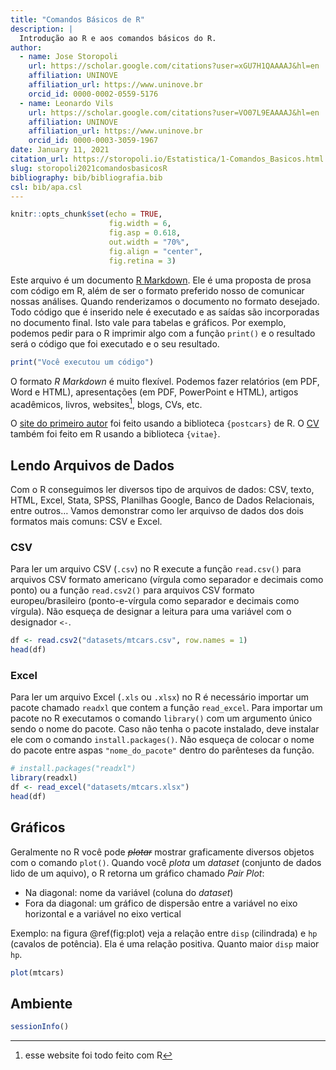 ```yaml
---
title: "Comandos Básicos de R"
description: |
  Introdução ao R e aos comandos básicos do R.
author:
  - name: Jose Storopoli
    url: https://scholar.google.com/citations?user=xGU7H1QAAAAJ&hl=en
    affiliation: UNINOVE
    affiliation_url: https://www.uninove.br
    orcid_id: 0000-0002-0559-5176
  - name: Leonardo Vils
    url: https://scholar.google.com/citations?user=VO07L9EAAAAJ&hl=en
    affiliation: UNINOVE
    affiliation_url: https://www.uninove.br
    orcid_id: 0000-0003-3059-1967
date: January 11, 2021
citation_url: https://storopoli.io/Estatistica/1-Comandos_Basicos.html
slug: storopoli2021comandosbasicosR
bibliography: bib/bibliografia.bib
csl: bib/apa.csl
---
```


```r
knitr::opts_chunk$set(echo = TRUE,
                      fig.width = 6,
                      fig.asp = 0.618,
                      out.width = "70%",
                      fig.align = "center",
                      fig.retina = 3)
```

<link rel="stylesheet" href="https://cdn.rawgit.com/jpswalsh/academicons/master/css/academicons.min.css"/>

Este arquivo é um documento [R Markdown](http://rmarkdown.rstudio.com). Ele é uma proposta de prosa com código em R, além de ser o formato preferido nosso de comunicar nossas análises. Quando renderizamos o documento no formato desejado. Todo código que é inserido nele é executado e as saídas são incorporadas no documento final. Isto vale para tabelas e gráficos. Por exemplo, podemos pedir para o R imprimir algo com a função `print()` e o resultado será o código que foi executado e o seu resultado.

```r
print("Você executou um código")
```

O formato *R Markdown* é muito flexível. Podemos fazer relatórios (em PDF, Word e HTML), apresentações (em PDF, PowerPoint e HTML), artigos acadêmicos, livros, websites^[esse website foi todo feito com R], blogs, CVs, etc.

<aside>
O [site do primeiro autor](https://storopoli.github.io) foi feito usando a biblioteca `{postcars}` de R. O [CV](https://storopoli.github.io/CV/CV.pdf) também foi feito em R usando a biblioteca `{vitae}`.
</aside>

## Lendo Arquivos de Dados

Com o R conseguimos ler diversos tipo de arquivos de dados: CSV, texto, HTML, Excel, Stata, SPSS, Planilhas Google, Banco de Dados Relacionais, entre outros... Vamos demonstrar como ler arquivso de dados dos dois formatos mais comuns: CSV e Excel.

### CSV

Para ler um arquivo CSV (`.csv`) no R execute a função `read.csv()` para arquivos CSV formato americano (vírgula como separador e decimais como ponto) ou a função `read.csv2()` para arquivos CSV formato europeu/brasileiro (ponto-e-vírgula como separador e decimais como vírgula). Não esqueça de designar a leitura para uma variável com o designador `<-`.

```r
df <- read.csv2("datasets/mtcars.csv", row.names = 1)
head(df)
```

### Excel

Para ler um arquivo Excel (`.xls` ou `.xlsx`) no R é necessário importar um pacote chamado `readxl` que contem a função `read_excel`. Para importar um pacote no R executamos o comando `library()` com um argumento único sendo o nome do pacote. Caso não tenha o pacote instalado, deve instalar ele com o comando `install.packages()`. Não esqueça de colocar o nome do pacote entre aspas `"nome_do_pacote"` dentro do parênteses da função.

```r
# install.packages("readxl")
library(readxl)
df <- read_excel("datasets/mtcars.xlsx")
head(df)
```

## Gráficos

Geralmente no R você pode ~~*plotar*~~ mostrar graficamente diversos objetos com o comando `plot()`. Quando você *plota* um *dataset* (conjunto de dados lido de um aquivo), o R retorna um gráfico chamado *Pair Plot*:

-   Na diagonal: nome da variável (coluna do *dataset*)
-   Fora da diagonal: um gráfico de dispersão entre a variável no eixo horizontal e a variável no eixo vertical

Exemplo: na figura \@ref(fig:plot) veja a relação entre `disp` (cilindrada) e `hp` (cavalos de potência). Ela é uma relação positiva. Quanto maior `disp` maior `hp`.

```r
plot(mtcars)
```

## Ambiente

```r
sessionInfo()
```
